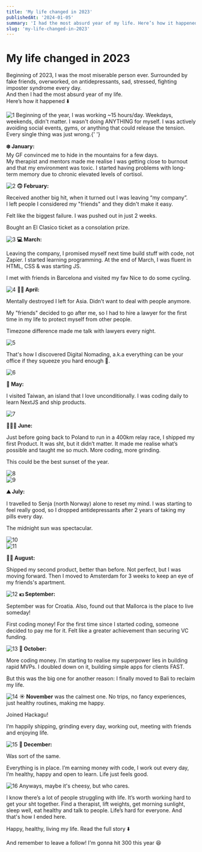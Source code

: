```yaml
---
title: 'My life changed in 2023'
publishedAt: '2024-01-05'
summary: 'I had the most absurd year of my life. Here’s how it happened.'
slug: 'my-life-changed-in-2023'
---
```


# My life changed in 2023

Beginning of 2023, I was the most miserable person ever. Surrounded by fake friends, overworked, on antidepressants, sad, stressed, fighting imposter syndrome every day.  
And then I had the most absurd year of my life.  
Here’s how it happened ⬇️

<Image
  src="/content/writing/my-life-changed-in-2023/1.jpeg"
  alt="1"
  width={600}
  height={600}
/>
Beginning of the year, I was working ~15 hours/day. Weekdays, weekends, didn't matter. I wasn't doing ANYTHING for myself. I was actively avoiding social
events, gyms, or anything that could release the tension. Every single thing was just wrong.{' '}

**❄️ January:**  
My GF convinced me to hide in the mountains for a few days.  
My therapist and mentors made me realise I was getting close to burnout and that my environment was toxic. I started having problems with long-term memory due to chronic elevated levels of cortisol.

<Image
  src="/content/writing/my-life-changed-in-2023/2.jpeg"
  alt="2"
  width={600}
  height={600}
/>
**🙃 February:**

Received another big hit, when it turned out I was leaving “my company”.  
I left people I considered my "friends" and they didn't make it easy.

Felt like the biggest failure. I was pushed out in just 2 weeks.

Bought an El Clasico ticket as a consolation prize.

<Image
  src="/content/writing/my-life-changed-in-2023/3.jpeg"
  alt="3"
  width={600}
  height={600}
/>
**💻 March:**

Leaving the company, I promised myself next time build stuff with code, not Zapier. I started learning programming. At the end of March, I was fluent in HTML, CSS & was starting JS.

I met with friends in Barcelona and visited my fav Nice to do some cycling.

<Image
  src="/content/writing/my-life-changed-in-2023/4.jpeg"
  alt="4"
  width={600}
  height={600}
/>
**👨‍⚖️ April:**

Mentally destroyed I left for Asia. Didn’t want to deal with people anymore.

My "friends" decided to go after me, so I had to hire a lawyer for the first time in my life to protect myself from other people.

Timezone difference made me talk with lawyers every night.

<Image
  src="/content/writing/my-life-changed-in-2023/5.jpeg"
  alt="5"
  width={600}
  height={600}
/>

That's how I discovered Digital Nomading, a.k.a everything can be your office if they squeeze you hard enough 🤡.

<Image
  src="/content/writing/my-life-changed-in-2023/6.jpeg"
  alt="6"
  width={600}
  height={600}
/>

**🚢 May:**

I visited Taiwan, an island that I love unconditionally. I was coding daily to
learn NextJS and ship products.

<Image
  src="/content/writing/my-life-changed-in-2023/7.jpeg"
  alt="7"
  width={600}
  height={600}
/>

**🏃🏻‍♂️ June:**

Just before going back to Poland to run in a 400km relay race, I shipped my first Product. It was sht, but it didn’t matter. It made me realise what’s possible and taught me so much. More coding, more grinding.

This could be the best sunset of the year.

<div className="not-prose relative flex h-[300px] w-full flex-row items-center justify-between gap-2 bg-pink-100">
  <div
    className="not-prose relative h-full w-full"
    style={{ height: '200px' }}>
    <Image
      src="/content/writing/my-life-changed-in-2023/8.jpeg"
      alt="8"
      fill
      style={{ objectFit: 'cover' }}
      className="not-prose"
    />
  </div>
  <div
    className="not-prose relative h-full w-full"
    style={{ height: '200px' }}>
    <Image
      src="/content/writing/my-life-changed-in-2023/9.jpeg"
      alt="9"
      fill
      style={{ objectFit: 'cover' }}
      className="not-prose"
    />
  </div>
</div>

**⛰️ July:**

I travelled to Senja (north Norway) alone to reset my mind. I was starting to feel really good, so I dropped antidepressants after 2 years of taking my pills every day.

The midnight sun was spectacular.

<div className="not-prose relative flex h-[300px] w-full flex-row items-center justify-between gap-2 bg-pink-100">
  <div
    className="not-prose relative h-full w-full"
    style={{ height: '200px' }}>
    <Image
      src="/content/writing/my-life-changed-in-2023/10.jpeg"
      alt="10"
      fill
      style={{ objectFit: 'cover' }}
      className="not-prose"
    />
  </div>
  <div
    className="not-prose relative h-full w-full"
    style={{ height: '200px' }}>
    <Image
      src="/content/writing/my-life-changed-in-2023/11.jpeg"
      alt="11"
      fill
      style={{ objectFit: 'cover' }}
      className="not-prose"
    />
  </div>
</div>

**🚴‍♀️ August:**

Shipped my second product, better than before. Not perfect, but I was moving forward. Then I moved to Amsterdam for 3 weeks to keep an eye of my friends's apartment.

<Image
  src="/content/writing/my-life-changed-in-2023/12.jpeg"
  alt="12"
  width={600}
  height={600}
/>
**💵 September:**

September was for Croatia. Also, found out that Mallorca is the place to live someday!

First coding money! For the first time since I started coding, someone decided to pay me for it. Felt like a greater achievement than securing VC funding.

<Image
  src="/content/writing/my-life-changed-in-2023/13.jpeg"
  alt="13"
  width={600}
  height={600}
/>
**🌴 October:**

More coding money. I’m starting to realise my superpower lies in building rapid MVPs. I doubled down on it, building simple apps for clients FAST.

But this was the big one for another reason: I finally moved to Bali to reclaim my life.

<Image
  src="/content/writing/my-life-changed-in-2023/14.jpeg"
  alt="14"
  width={600}
  height={600}
/>
**☀️ November** was the calmest one. No trips, no fancy experiences, just healthy routines, making me happy.

Joined Hackagu!

I’m happily shipping, grinding every day, working out, meeting with friends and enjoying life.

<Image
  src="/content/writing/my-life-changed-in-2023/15.jpeg"
  alt="15"
  width={600}
  height={600}
/>
**🚀 December:**

Was sort of the same.

Everything is in place. I’m earning money with code, I work out every day, I’m healthy, happy and open to learn. Life just feels good.

<Image
  src="/content/writing/my-life-changed-in-2023/16.jpeg"
  alt="16"
  width={600}
  height={600}
/>
Anyways, maybe it's cheesy, but who cares.

I know there’s a lot of people struggling with life. It’s worth working hard to get your sht together. Find a therapist, lift weights, get morning sunlight, sleep well, eat healthy and talk to people. Life’s hard for everyone.
And that's how I ended here.

Happy, healthy, living my life. Read the full story ⬇️

And remember to leave a follow! I'm gonna hit 300 this year 😆

<StaticTweet id="1743153688750034974" />
